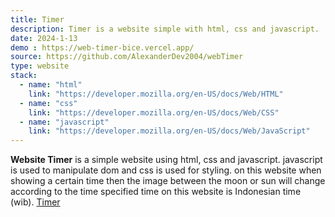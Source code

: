 ```yaml
---
title: Timer
description: Timer is a website simple with html, css and javascript.
date: 2024-1-13
demo : https://web-timer-bice.vercel.app/
source: https://github.com/AlexanderDev2004/webTimer
type: website
stack:
  - name: "html"
    link: "https://developer.mozilla.org/en-US/docs/Web/HTML"
  - name: "css"
    link: "https://developer.mozilla.org/en-US/docs/Web/CSS"
  - name: "javascript"
    link: "https://developer.mozilla.org/en-US/docs/Web/JavaScript"
---
```


**Website Timer** is a simple website using html, css and javascript. javascript is used to manipulate dom and css is used for styling. on this website when showing a certain time then the image between the moon or sun will change according to the time specified time on this website is Indonesian time (wib). 
[Timer](/src/assets/image/website/Timer.png)
